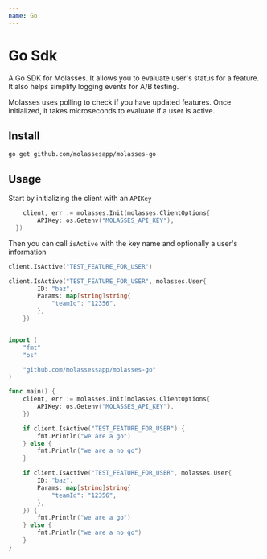 ```yaml
---
name: Go
---
```



# Go Sdk

A Go SDK for Molasses. It allows you to evaluate user's status for a feature. It also helps simplify logging events for A/B testing.

Molasses uses polling to check if you have updated features. Once initialized, it takes microseconds to evaluate if a user is active.

## Install

```
go get github.com/molassesapp/molasses-go
```

## Usage

Start by initializing the client with an `APIKey`

```go
	client, err := molasses.Init(molasses.ClientOptions{
		APIKey: os.Getenv("MOLASSES_API_KEY"),
  })
```

Then you can call `isActive` with the key name and optionally a user's information

```go
client.IsActive("TEST_FEATURE_FOR_USER")

client.IsActive("TEST_FEATURE_FOR_USER", molasses.User{
		ID: "baz",
		Params: map[string]string{
			"teamId": "12356",
		},
	})
```

```go

import (
	"fmt"
	"os"

	"github.com/molassessapp/molasses-go"
)

func main() {
	client, err := molasses.Init(molasses.ClientOptions{
		APIKey: os.Getenv("MOLASSES_API_KEY"),
    })

	if client.IsActive("TEST_FEATURE_FOR_USER") {
		fmt.Println("we are a go")
	} else {
		fmt.Println("we are a no go")
	}

	if client.IsActive("TEST_FEATURE_FOR_USER", molasses.User{
		ID: "baz",
		Params: map[string]string{
			"teamId": "12356",
		},
	}) {
		fmt.Println("we are a go")
	} else {
		fmt.Println("we are a no go")
	}
}
```

